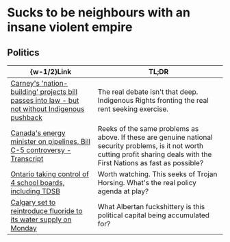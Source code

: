 #   Sucks to be neighbours with an insane violent empire

##  Politics

|  \{w-1/2\}Link  |  TL;DR  |
|  ----  |  ----  |
|  [Carney's 'nation-building' projects bill passes into law - but not without Indigenous pushback](https://www.cbc.ca/news/politics/carney-c5-passes-senate-1.7572005)  |  The real debate isn't that deep. Indigenous Rights fronting the real rent seeking exercise.  |
|  [Canada's energy minister on pipelines, Bill C-5 controversy - Transcript](https://www.cbc.ca/radio/frontburner/canada-s-energy-minister-on-pipelines-bill-c-5-controversy-transcript-1.7572585)  |  Reeks of the same problems as above. If these are genuine national security problems, is it not worth cutting profit sharing deals with the First Nations as fast as possible?  |
|  [Ontario taking control of 4 school boards, including TDSB](https://www.cbc.ca/news/canada/toronto/ontario-government-supervisors-4-school-boards-1.7572705)  |  Worth watching. This seeks of Trojan Horsing. What's the real policy agenda at play?  |
|  [Calgary set to reintroduce fluoride to its water supply on Monday](https://www.cbc.ca/news/canada/calgary/calgary-fluoride-reintroduction-water-1.7573926)  |  What Albertan fuckshittery is this political capital being accumulated for?  |
